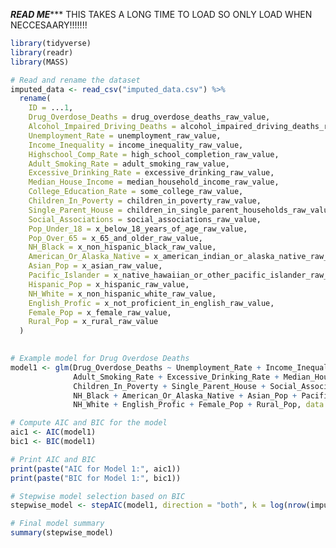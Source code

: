 

***READ ME******
THIS TAKES A LONG TIME TO LOAD SO ONLY LOAD WHEN NECCESAARY!!!!!!!



```r
library(tidyverse)
library(readr)
library(MASS)

```

```r
# Read and rename the dataset
imputed_data <- read_csv("imputed_data.csv") %>%
  rename(
    ID = ...1,
    Drug_Overdose_Deaths = drug_overdose_deaths_raw_value,
    Alcohol_Impaired_Driving_Deaths = alcohol_impaired_driving_deaths_raw_value,
    Unemployment_Rate = unemployment_raw_value,
    Income_Inequality = income_inequality_raw_value,
    Highschool_Comp_Rate = high_school_completion_raw_value,
    Adult_Smoking_Rate = adult_smoking_raw_value,
    Excessive_Drinking_Rate = excessive_drinking_raw_value,
    Median_House_Income = median_household_income_raw_value,
    College_Education_Rate = some_college_raw_value,
    Children_In_Poverty = children_in_poverty_raw_value,
    Single_Parent_House = children_in_single_parent_households_raw_value,
    Social_Associations = social_associations_raw_value,
    Pop_Under_18 = x_below_18_years_of_age_raw_value,
    Pop_Over_65 = x_65_and_older_raw_value,
    NH_Black = x_non_hispanic_black_raw_value,
    American_Or_Alaska_Native = x_american_indian_or_alaska_native_raw_value,
    Asian_Pop = x_asian_raw_value,
    Pacific_Islander = x_native_hawaiian_or_other_pacific_islander_raw_value,
    Hispanic_Pop = x_hispanic_raw_value,
    NH_White = x_non_hispanic_white_raw_value,
    English_Profic = x_not_proficient_in_english_raw_value,
    Female_Pop = x_female_raw_value,
    Rural_Pop = x_rural_raw_value
  )
  

```


```r

# Example model for Drug Overdose Deaths
model1 <- glm(Drug_Overdose_Deaths ~ Unemployment_Rate + Income_Inequality + Highschool_Comp_Rate + 
              Adult_Smoking_Rate + Excessive_Drinking_Rate + Median_House_Income + College_Education_Rate + 
              Children_In_Poverty + Single_Parent_House + Social_Associations + Pop_Under_18 + Pop_Over_65 + 
              NH_Black + American_Or_Alaska_Native + Asian_Pop + Pacific_Islander + Hispanic_Pop + 
              NH_White + English_Profic + Female_Pop + Rural_Pop, data = imputed_data, family = "poisson")
```


```r
# Compute AIC and BIC for the model
aic1 <- AIC(model1)
bic1 <- BIC(model1)

# Print AIC and BIC
print(paste("AIC for Model 1:", aic1))
print(paste("BIC for Model 1:", bic1))

```


```r
# Stepwise model selection based on BIC
stepwise_model <- stepAIC(model1, direction = "both", k = log(nrow(imputed_data)), trace = FALSE)

# Final model summary
summary(stepwise_model)

```

